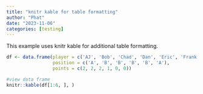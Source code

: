 ```yaml
---
title: "knitr kable for table formatting"
author: "Phat"
date: "2023-11-06"
categories: [testing]
---
```


This example uses knitr kable for additional table formatting.

```r
df <- data.frame(player = c('AJ', 'Bob', 'Chad', 'Dan', 'Eric', 'Frank'),
                 position = c('A', 'B', 'B', 'B', 'B', 'A'),
                 points = c(2, 2, 2, 1, 0, 0))

#view data frame
knitr::kable(df[1:6, ], )
```

